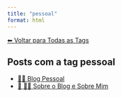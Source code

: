 ```yaml
---
title: "pessoal"
format: html
---
```


[⬅ Voltar para Todas as Tags](../tags.qmd)

## Posts com a tag **pessoal**

- [🧑‍💻 Blog Pessoal](/posts/pessoal/index.html)
- [📘 🧑‍💻 Sobre o Blog e Sobre Mim](/posts/pessoal/sobre-o-blog.html)
